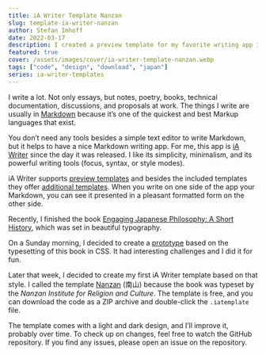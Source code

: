```yaml
---
title: iA Writer Template Nanzan
slug: template-ia-writer-nanzan
author: Stefan Imhoff
date: 2022-03-17
description: I created a preview template for my favorite writing app iA Writer.
featured: true
cover: /assets/images/cover/ia-writer-template-nanzan.webp
tags: ["code", "design", "download", "japan"]
series: ia-writer-templates
---
```


I write a lot. Not only essays, but notes, poetry, books, technical documentation, discussions, and proposals at work. The things I write are usually in [Markdown](https://daringfireball.net/projects/markdown/syntax) because it’s one of the quickest and best Markup languages that exist.

You don’t need any tools besides a simple text editor to write Markdown, but it helps to have a nice Markdown writing app. For me, this app is [iA Writer](https://ia.net/writer) since the day it was released. I like its simplicity, minimalism, and its powerful writing tools (focus, syntax, or style modes).

iA Writer supports [preview templates](https://github.com/iainc/iA-Writer-Templates) and besides the included templates they offer [additional templates](https://ia.net/downloads#templates). When you write on one side of the app your Markdown, you can see it presented in a pleasant formatted form on the other side.

Recently, I finished the book [Engaging Japanese Philosophy: A Short History](https://www.amazon.de/gp/product/0824869796?ie=UTF8&linkCode=as2&camp=1638&creative=6742&creativeASIN=0824869796), which was set in beautiful typography.

On a Sunday morning, I decided to create a [prototype](https://codepen.io/kogakure/pen/RwxwoWm) based on the typesetting of this book in CSS. It had interesting challenges and I did it for fun.

Later that week, I decided to create my first iA Writer template based on that style. I called the template [Nanzan](https://github.com/kogakure/ia-writer-template-nanzan) (南山) because the book was typeset by the _Nanzan Institute for Religion and Culture_. The template is free, and you can download the code as a ZIP archive and double-click the `.iatemplate` file.

The template comes with a light and dark design, and I’ll improve it, probably over time. To check up on changes, feel free to watch the GitHub repository. If you find any issues, please open an issue on the repository.

<Banner>
  <MoreLink
    href="https://github.com/kogakure/ia-writer-template-nanzan"
    text="iA Writer Template Nanzan on GitHub"
  />
</Banner>
